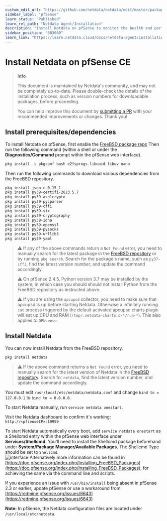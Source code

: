 ```yaml
---
custom_edit_url: "https://github.com/netdata/netdata/edit/master/packaging/installer/methods/pfsense.md"
sidebar_label: "pfSense"
learn_status: "Published"
learn_rel_path: "Netdata Agent/Installation"
description: "Install Netdata on pfSense to monitor the health and performance of firewalls with thousands of real-time, per-second metrics."
sidebar_position: "603060"
learn_link: "https://learn.netdata.cloud/docs/netdata-agent/installation/pfsense"
---
```


# Install Netdata on pfSense CE

> **Info**
>
> This document is maintained by Netdata's community, and may not be completely up-to-date. Please double-check the
> details of the installation process, such as version numbers for downloadable packages, before proceeding.
>
> You can help improve this document by [submitting a
> PR](/docs/netdata-agent/installation/pfsense) with your recommended
> improvements or changes. Thank you!

## Install prerequisites/dependencies

To install Netdata on pfSense, first enable the [FreeBSD package repo](https://docs.netgate.com/pfsense/en/latest/recipes/freebsd-pkg-repo.html)
Then run the following command (within a shell or under the **Diagnostics/Command**
prompt within the pfSense web interface).

```bash
pkg install -y pkgconf bash e2fsprogs-libuuid libuv nano
```

Then run the following commands to download various dependencies from the FreeBSD repository.

```sh
pkg install json-c-0.15_1
pkg install py39-certifi-2023.5.7
pkg install py39-asn1crypto
pkg install py39-pycparser
pkg install py39-cffi
pkg install py39-six
pkg install py39-cryptography
pkg install py39-idna
pkg install py39-openssl
pkg install py39-pysocks
pkg install py39-urllib3
pkg install py39-yaml
```

> ⚠️ If any of the above commands return a `Not Found` error, you need to manually search for the latest package in the
> [FreeBSD repository](https://www.freebsd.org/ports/) or by running `pkg search`. Search for the package's name, such as `py37-cffi`, find the
> latest version number, and update the command accordingly.
>
> ⚠️ On pfSense 2.4.5, Python version 3.7 may be installed by the system, in which case you should should not install
> Python from the FreeBSD repository as instructed above.
>
> ⚠️ If you are using the `apcupsd` collector, you need to make sure that apcupsd is up before starting Netdata.
> Otherwise a infinitely running `cat` process triggered by the default activated apcupsd charts plugin will eat up CPU
> and RAM (`/tmp/.netdata-charts.d-*/run-*`). This also applies to `OPNsense`.

## Install Netdata

You can now install Netdata from the FreeBSD repository.

```bash
pkg install netdata
```

> ⚠️ If the above command returns a `Not Found` error, you need to manually search for the latest version of Netdata in
> the [FreeBSD repository](https://www.freebsd.org/ports/). Search for `netdata`, find the latest version number, and
> update the command accordingly.

You must edit `/usr/local/etc/netdata/netdata.conf` and change `bind to = 127.0.0.1` to `bind to = 0.0.0.0`.

To start Netdata manually, run `service netdata onestart`.

Visit the Netdata dashboard to confirm it's working: `http://<pfsenseIP>:19999`

To start Netdata automatically every boot, add `service netdata onestart` as a Shellcmd entry within the pfSense web
interface under **Services/Shellcmd**. You'll need to install the Shellcmd package beforehand under **System/Package
Manager/Available Packages**. The Shellcmd Type should be set to `Shellcmd`.  
![interface](https://i.imgur.com/wcKiPe1.png) Alternatively more information can be found in
[https://doc.pfsense.org/index.php/Installing_FreeBSD_Packages](https://doc.pfsense.org/index.php/Installing_FreeBSD_Packages), for achieving the same via the command line and
scripts.

If you experience an issue with `/usr/bin/install` being absent in pfSense 2.3 or earlier, update pfSense or use a
workaround from [https://redmine.pfsense.org/issues/6643](https://redmine.pfsense.org/issues/6643)  

**Note:** In pfSense, the Netdata configuration files are located under `/usr/local/etc/netdata`.
